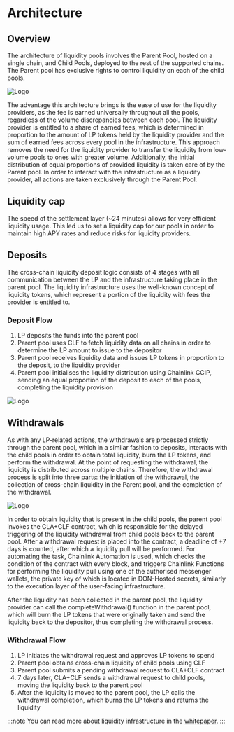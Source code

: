 # Architecture

## Overview
The architecture of liquidity pools involves the Parent Pool, hosted on a single chain, and Child Pools, deployed to the rest of the supported chains. The Parent pool has exclusive rights to control liquidity on each of the child pools.

![Logo](/pool-architecture.jpg)

The advantage this architecture brings is the ease of use for the liquidity providers, as the fee is earned universally throughout all the pools, regardless of the volume discrepancies between each pool. The liquidity provider is entitled to a share of earned fees, which is determined in proportion to the amount of LP tokens held by the liquidity provider and the sum of earned fees across every pool in the infrastructure. This approach removes the need for the liquidity provider to transfer the liquidity from low-volume pools to ones with greater volume. Additionally, the initial distribution of equal proportions of provided liquidity is taken care of by the Parent pool. In order to interact with the infrastructure as a liquidity provider, all actions are taken exclusively through the Parent Pool.
## Liquidity cap
The speed of the settlement layer (~24 minutes) allows for very efficient liquidity usage. This led us to set a liquidity cap for our pools in order to maintain high APY rates and reduce risks for liquidity providers.
## Deposits
The cross-chain liquidity deposit logic consists of 4 stages with all communication between the LP and the infrastructure taking place in the parent pool. The liquidity infrastructure uses the well-known concept of liquidity tokens, which represent a portion of the liquidity with fees the provider is entitled to.

### Deposit Flow
1. LP deposits the funds into the parent pool
2. Parent pool uses CLF to fetch liquidity data on all chains in order to determine the LP amount to issue to the depositor
3. Parent pool receives liquidity data and issues LP tokens in proportion to the deposit, to the liquidity provider
4. Parent pool initialises the liquidity distribution using Chainlink CCIP, sending an equal proportion of the deposit to each of the pools, completing the liquidity provision

![Logo](/pool-deposit.jpg)

## Withdrawals

As with any LP-related actions, the withdrawals are processed strictly through the parent pool, which in a similar fashion to deposits, interacts with the child pools in order to obtain total liquidity, burn the LP tokens, and perform the withdrawal. At the point of requesting the withdrawal, the liquidity is distributed across multiple chains. Therefore, the withdrawal process is split into three parts: the initiation of the withdrawal, the collection of cross-chain liquidity in the Parent pool, and the completion of the withdrawal.

![Logo](/pool-withdrawal.jpg)

In order to obtain liquidity that is present in the child pools, the parent pool invokes the CLA+CLF contract, which is responsible for the delayed triggering of the liquidity withdrawal from child pools back to the parent pool. After a withdrawal request is placed into the contract, a deadline of +7 days is counted, after which a liquidity pull will be performed. For automating the task, Chainlink Automation is used, which checks the condition of the contract with every block, and triggers Chainlink Functions for performing the liquidity pull using one of the authorised messenger wallets, the private key of which is located in DON-Hosted secrets, similarly to the execution layer of the user-facing infrastructure.

After the liquidity has been collected in the parent pool, the liquidity provider can call the completeWithdrawal() function in the parent pool, which will burn the LP tokens that were originally taken and send the liquidity back to the depositor, thus completing the withdrawal process.

### Withdrawal Flow
1. LP initiates the withdrawal request and approves LP tokens to spend
2. Parent pool obtains cross-chain liquidity of child pools using CLF
3. Parent pool submits a pending withdrawal request to CLA+CLF contract
3. 7 days later, CLA+CLF sends a withdrawal request to child pools, moving the liquidity back to the parent pool
4. After the liquidity is moved to the parent pool, the LP calls the withdrawal completion, which burns the LP tokens and returns the liquidity

:::note
You can read more about liquidity infrastructure in the [whitepaper](https://www.concero.io/whitepaper.pdf).
:::
